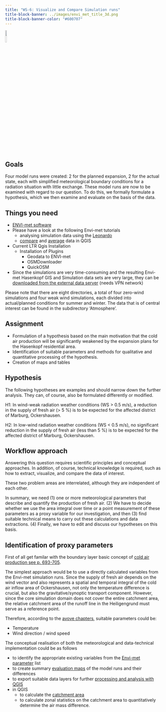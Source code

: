 ```yaml
---
title: "WS-6: Visualize and Compare Simulation runs"
title-block-banner: ../images/envi_met_title_3d.png
title-block-banner-color: "#600707" 
---
```


![](../images/mandantory.png){width="10%"}

## Goals

Four model runs were created: 2 for the planned expansion, 2 for the actual state, each with simplified meteorological boundary conditions for a radiation situation with little exchange. These model runs are now to be examined with regard to our question. To do this, we formally formulate a hypothesis, which we then examine and evaluate on the basis of the data.

## Things you need

-   [ENVI-met software](https://envi-met.info/doku.php?id=start)
-   Please have a look at the following Envi-met tutorials
    - analysing simulation data using the [Leonardo](https://youtu.be/TdSUzJ94Kgc?si=7LCBHhKg30I3u-PV)
    - [compare](https://youtu.be/SccwMiCngCs?si=HlaCEl9WyhvCKsib) and [average](https://youtu.be/pNAwvEC1qoQ?si=MA8vdyMzoWT90n9l) data in QGIS
-   Current LTR Qgis Installation
    -   Installation of Plugins
        -   Geodata to ENVI-met
        -   OSMDownloader
        -   QuickOSM
-  Since the simulations are very time-consuming and the resulting Envi-met Hasenkopf GIS and Simulation data sets are very large, they can be [downloaded from the external data server](https://gofile.me/7sxdt/2INH7gFAp) (needs VPN network)

::: {.callout-tip appearance="simple"}
Please note that there are eight directories, a total of four zero-wind simulations and four weak wind simulations, each divided into actual/planned conditions for summer and winter. The data that is of central interest can be found in the subdirectory ‘Atmosphere’.
:::


## Assignment

-   Formulation of a hypothesis based on the main motivation that the cold air production will be significantly weakened by the expansion plans for the Hasenkopf residential area.
-   Identification of suitable parameters and methods for qualitative and quantitative processing of the hypothesis.
-   Creation of maps and tables




## Hypothesis

The following hypotheses are examples and should narrow down the further analysis. They can, of course, also be formulated differently or modified.

::: {.callout-important appearance="minimal"}

H1: In wind-weak radiation weather conditions (WS > 0.5 m/s), a reduction in the supply of fresh air (> 5 %) is to be expected for the affected district of Marburg, Ockershausen.

H2: In low-wind radiation weather conditions (WS < 0.5 m/s), no significant reduction in the supply of fresh air (less than 5 %) is to be expected for the affected district of Marburg, Ockershausen.

:::

## Workflow approach

Answering this question requires scientific principles and conceptual approaches. In addition, of course, technical knowledge is required, such as how to extract, visualize, and compare the data of interest.

These two problem areas are interrelated, although they are independent of each other.

In summary, we need (1) one or more meteorological parameters that describe and quantify the production of fresh air. (2) We have to decide whether we use the area integral over time or a point measurement of these parameters as a proxy variable for our investigation, and then (3) find suitable technical means to carry out these calculations and data extractions. (4) Finally, we have to edit and discuss our hypotheses on this basis.

## Identification of proxy parameters

First of all get familar with the boundary layer basic concept of [cold air production see p. 693-705](https://www.eoas.ubc.ca/books/Practical_Meteorology/prmet102/Ch18-abl-v102.pdf).

The simplest approach would be to use a directly calculated variables from the Envi-met simulation runs. Since the supply of fresh air depends on the wind vector and also represents a spatial and temporal integral of the cold air inflow area of Ockershausen, not only the temperature difference is crucial, but also the gravitative/synoptic transport component. However, since the core simulation domain does not cover the entire catchment area, the relative catchment area of the runoff line in the Heiligengrund must serve as a reference point.

Therefore, according to the [avove chapters](https://www.eoas.ubc.ca/books/Practical_Meteorology/prmet102/Ch18-abl-v102.pdf), suitable parameters could be:

* Temperature
* Wind direction / wind speed 

The conceptual realisation of both the meteorological and data-technical implementation could be as follows

* to identify the appropriate existing variables from the [Envi-met parameter](https://envi-met.info/doku.php?id=filereference:output:atmosphere) list
* to create summary [evaluation maps](https://youtu.be/TdSUzJ94Kgc?si=7LCBHhKg30I3u-PV) of the model runs and their differences
* to export suitable data layers for further [processing and analysis with QGIS](https://youtu.be/SccwMiCngCs?si=HlaCEl9WyhvCKsib)
* in QGIS
  * to calculate the [catchment area](https://docs.qgis.org/3.34/en/docs/training_manual/processing/hydro.html)
  * to calculate zonal statistics on the catchment area to quantitatively determine the air mass difference.


